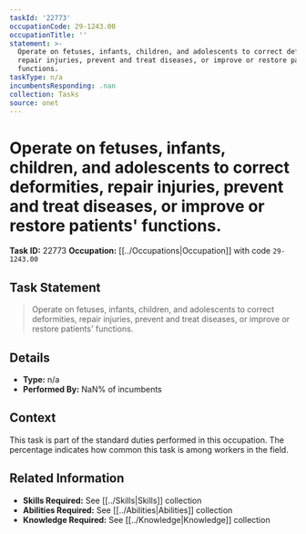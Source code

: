 ```yaml
---
taskId: '22773'
occupationCode: 29-1243.00
occupationTitle: ''
statement: >-
  Operate on fetuses, infants, children, and adolescents to correct deformities,
  repair injuries, prevent and treat diseases, or improve or restore patients'
  functions.
taskType: n/a
incumbentsResponding: .nan
collection: Tasks
source: onet
---
```

# Operate on fetuses, infants, children, and adolescents to correct deformities, repair injuries, prevent and treat diseases, or improve or restore patients' functions.

**Task ID:** 22773
**Occupation:** [[../Occupations|Occupation]] with code `29-1243.00`

## Task Statement

> Operate on fetuses, infants, children, and adolescents to correct deformities, repair injuries, prevent and treat diseases, or improve or restore patients' functions.

## Details

- **Type:** n/a
- **Performed By:** NaN% of incumbents

## Context

This task is part of the standard duties performed in this occupation. The percentage indicates how common this task is among workers in the field.

## Related Information

- **Skills Required:** See [[../Skills|Skills]] collection
- **Abilities Required:** See [[../Abilities|Abilities]] collection
- **Knowledge Required:** See [[../Knowledge|Knowledge]] collection
